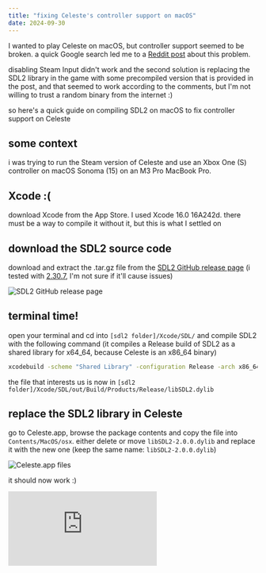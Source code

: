 ```yaml
---
title: "fixing Celeste's controller support on macOS"
date: 2024-09-30
---
```


I wanted to play Celeste on macOS, but controller support seemed to be broken. a
quick Google search led me to a
[Reddit post](https://www.reddit.com/r/celestegame/comments/zeihph/how_to_fix_controller_support_on_macos/)
about this problem.

disabling Steam Input didn't work and the second solution is replacing the SDL2
library in the game with some precompiled version that is provided in the post,
and that seemed to work according to the comments, but I'm not willing to trust
a random binary from the internet :)

so here's a quick guide on compiling SDL2 on macOS to fix controller support on
Celeste

## some context

i was trying to run the Steam version of Celeste and use an Xbox One (S)
controller on macOS Sonoma (15) on an M3 Pro MacBook Pro.

## Xcode :(

download Xcode from the App Store. I used Xcode 16.0 16A242d. there must be a
way to compile it without it, but this is what I settled on

## download the SDL2 source code

download and extract the .tar.gz file from the
[SDL2 GitHub release page](https://github.com/libsdl-org/SDL/releases) (i tested
with [2.30.7](https://github.com/libsdl-org/SDL/releases/tag/release-2.30.7),
I'm not sure if it'll cause issues)

![SDL2 GitHub release page](./sdl2-github.webp)

## terminal time!

open your terminal and cd into `[sdl2 folder]/Xcode/SDL/` and compile SDL2 with
the following command (it compiles a Release build of SDL2 as a shared library
for x64_64, because Celeste is an x86_64 binary)

```sh
xcodebuild -scheme "Shared Library" -configuration Release -arch x86_64 -derivedDataPath out build -quiet
```

the file that interests us is now in
`[sdl2 folder]/Xcode/SDL/out/Build/Products/Release/libSDL2.dylib`

## replace the SDL2 library in Celeste

go to Celeste.app, browse the package contents and copy the file into
`Contents/MacOS/osx`. either delete or move `libSDL2-2.0.0.dylib` and replace it
with the new one (keep the same name: `libSDL2-2.0.0.dylib`)

![Celeste.app files](./celeste-files.webp)

it should now work :)

<iframe
  class="aspect-video w-full"
  src="https://www.youtube-nocookie.com/embed/OvdSUbJUhes"
  title="YouTube video player"
  frameborder="0"
  allow="accelerometer; autoplay; clipboard-write; encrypted-media; gyroscope; picture-in-picture; web-share"
  referrerpolicy="strict-origin-when-cross-origin"
  allowfullscreen
  loading="lazy"
></iframe>
